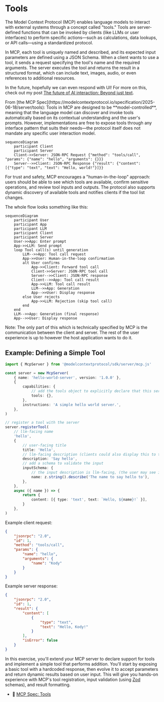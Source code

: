# Tools

<EpicVideo url="https://www.epicai.pro/workshops/day-1-2-mcp-fundamentals/intro~r0cbh" />

The Model Context Protocol (MCP) enables language models to interact with
external systems through a concept called "tools." Tools are server-defined
functions that can be invoked by clients (like LLMs or user interfaces) to
perform specific actions—such as calculations, data lookups, or API calls—using
a standardized protocol.

In MCP, each tool is uniquely named and described, and its expected input
parameters are defined using a JSON Schema. When a client wants to use a tool,
it sends a request specifying the tool's name and the required arguments. The
server executes the tool and returns the result in a structured format, which
can include text, images, audio, or even references to additional resources.

In the future, hopefully we can even respond with UI! For more on this, check
out my post
[The future of AI interaction: Beyond just text](https://www.epicai.pro/the-future-of-ai-interaction-beyond-just-text-w22ps).

<callout-success>
	From [the MCP
	Spec](https://modelcontextprotocol.io/specification/2025-06-18/server/tools):
	Tools in MCP are designed to be **model-controlled**, meaning that the
	language model can discover and invoke tools automatically based on its
	contextual understanding and the user's prompts. However, implementations are
	free to expose tools through any interface pattern that suits their needs—the
	protocol itself does not mandate any specific user interaction model.
</callout-success>

```mermaid
sequenceDiagram
	participant Client
	participant Server
	Client->>Server: JSON-RPC Request {"method": "tools/call", "params": {"name": "hello", "arguments": {}}}
	Server-->>Client: JSON-RPC Response {"result": {"content": [{"type": "text", "text": "Hello, world!"}]}}
```

For trust and safety, MCP encourages a "human-in-the-loop" approach: users
should be able to see which tools are available, confirm sensitive operations,
and review tool inputs and outputs. The protocol also supports dynamic discovery
of available tools and notifies clients if the tool list changes.

The whole flow looks something like this:

```mermaid
sequenceDiagram
	participant User
	participant App
	participant LLM
	participant Client
	participant Server
	User->>App: Enter prompt
	App->>LLM: Send prompt
	loop Tool call(s) until generation
		LLM-->>App: Tool call request
		App->>User: Human-in-the-loop confirmation
		alt User confirms
			App->>Client: Forward tool call
			Client->>Server: JSON-RPC tool call
			Server-->>Client: JSON-RPC response
			Client-->>App: Tool call result
			App->>LLM: Tool call result
			LLM-->>App: Generation
			App-->>User: Display response
		else User rejects
			App->>LLM: Rejection (skip tool call)
		end
	end
	LLM-->>App: Generation (final response)
	App-->>User: Display response
```

<callout-warning>
	Note: The only part of this which is technically specified by MCP is the
	communication between the client and server. The rest of the user experience
	is up to however the host application wants to do it.
</callout-warning>

## Example: Defining a Simple Tool

```ts lines=7
import { McpServer } from '@modelcontextprotocol/sdk/server/mcp.js'

const server = new McpServer(
	{ name: 'hello-world-server', version: '1.0.0' },
	{
		capabilities: {
			// add the tools object to explicitly declare that this server supports tools
			tools: {},
		},
		instructions: 'A simple hello world server.',
	},
)

// register a tool with the server
server.registerTool(
	// llm-facing name
	'hello',
	{
		// user-facing title
		title: 'Hello',
		// llm-facing description (clients could also display this to the user)
		description: 'Say hello',
		// add a schema to validate the input
		inputSchema: {
			// the input description is llm-facing, (the user may see it as well)
			name: z.string().describe('The name to say hello to'),
		},
	},
	async ({ name }) => {
		return {
			content: [{ type: 'text', text: `Hello, ${name}!` }],
		}
	},
)
```

Example client request:

```json
{
	"jsonrpc": "2.0",
	"id": 1,
	"method": "tools/call",
	"params": {
		"name": "hello",
		"arguments": {
			"name": "Kody"
		}
	}
}
```

Example server response:

```json
{
	"jsonrpc": "2.0",
	"id": 1,
	"result": {
		"content": [
			{
				"type": "text",
				"text": "Hello, Kody!"
			}
		],
		"isError": false
	}
}
```

In this exercise, you'll extend your MCP server to declare support for tools and
implement a simple tool that performs addition. You'll start by exposing a basic
tool with a hardcoded response, then evolve it to accept parameters and return
dynamic results based on user input. This will give you hands-on experience with
MCP's tool registration, input validation (using [Zod](https://zod.dev/)
schemas), and result formatting.

- 📜 [MCP Spec: Tools](https://modelcontextprotocol.io/specification/2025-06-18/server/tools)
